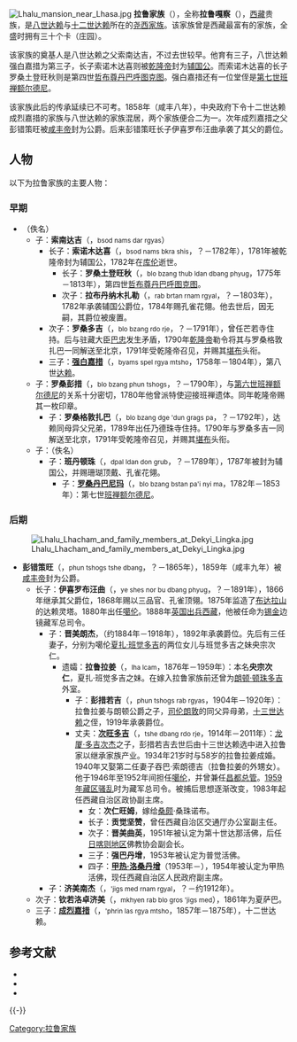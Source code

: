 [[File:Lhalu_mansion_near_Lhasa.jpg|thumb]]
'''拉鲁家族'''（{{bo|z=ལྷ་ཀླུ་|w=lha klu|t=Lhalu}}），全称'''拉鲁嘎察'''（{{bo|z=ལྷ་ཀླུ་དགའ་ཚལ་|w=lha klu dga' tshal|t=Lhalu Gatsel}}），[[西藏|西藏]]贵族，是[[八世达赖|八世达赖]]与[[十二世达赖|十二世达赖]]所在的[[尧西家族|尧西家族]]。该家族曾是西藏最富有的家族，全盛时拥有三十个卡（庄园）。

该家族的奠基人是八世达赖之父索南达吉，不过去世较早。他育有三子，八世达赖强白嘉措为第三子，长子索诺木达喜则被[[乾隆帝|乾隆帝]]封为[[辅国公|辅国公]]。而索诺木达喜的长子罗桑土登旺秋则是第四世[[哲布尊丹巴呼图克图|哲布尊丹巴呼图克图]]。强白嘉措还有一位堂侄是[[第七世班禅额尔德尼·敦贝尼玛|第七世班禅额尔德尼]]。

该家族此后的传承延续已不可考。1858年（咸丰八年），中央政府下令十二世达赖成烈嘉措的家族与八世达赖的家族混居，两个家族便合二为一。次年成烈嘉措之父彭错策旺被[[咸丰帝|咸丰帝]]封为公爵。后来彭错策旺长子伊喜罗布汪曲承袭了其父的爵位。

== 人物 ==
以下为拉鲁家族的主要人物：

=== 早期 ===
* （佚名）
** 子：'''索南达吉'''（{{藏|བསོད་ནམས་དར་རྒྱས་}}，<small>bsod nams dar rgyas</small>）
*** 长子：'''索诺木达喜'''（{{藏|བསོད་ནམས་བཀྲ་ཤིས་}}，<small>bsod nams bkra shis</small>，？－1782年），1781年被乾隆帝封为辅国公，1782年在[[库伦|库伦]]逝世。
**** 长子：'''罗桑土登旺秋'''（{{藏|བློ་བཟང་ཐུབ་ལྡན་དབང་ཕྱུག་}}，<small>blo bzang thub ldan dbang phyug</small>，1775年－1813年），第四世[[哲布尊丹巴呼图克图|哲布尊丹巴呼图克图]]。
**** 次子：'''拉布丹纳木扎勒'''（{{藏|རབ་བརྟན་རྣམ་རྒྱལ་}}，<small>rab brtan rnam rgyal</small>，？－1803年），1782年承袭辅国公爵位，1784年赐孔雀花翎。他去世后，因无嗣，其爵位被废置。
*** 次子：'''罗桑多吉'''（{{藏|བློ་བཟང་རྡོ་རྗེ་}}，<small>blo bzang rdo rje</small>，？－1791年），曾任芒若寺住持。后与驻藏大臣[[巴忠|巴忠]]发生矛盾，1790年[[乾隆帝|乾隆帝]]勒令将其与罗桑格敦扎巴一同解送至北京，1791年受乾隆帝召见，并赐其[[堪布|堪布]]头衔。
*** 三子：'''[[强白嘉措|强白嘉措]]'''（{{藏|བྱམས་སྤེལ་རྒྱ་མཚོ་}}，<small>byams spel rgya mtsho</small>，1758年－1804年），第八世[[达赖|达赖]]。
** 子：'''罗桑彭措'''（{{藏|བློ་བཟང་ཕུན་ཚོགས་}}，<small>blo bzang phun tshogs</small>，？－1790年），与[[第六世班禅额尔德尼·班丹益西|第六世班禅额尔德尼]]的关系十分密切，1780年他曾派特使迎接班禅遗体。同年乾隆帝赐其一枚印章。
*** 子：'''罗桑格敦扎巴'''（{{藏|བློ་བཟང་དགེ་འདུན་གྲགས་པ་}}，<small>blo bzang dge 'dun grags pa</small>，？－1792年），达赖同母异父兄弟，1789年出任乃德珠寺住持。1790年与罗桑多吉一同解送至北京，1791年受乾隆帝召见，并赐其[[堪布|堪布]]头衔。
** 子：（佚名）
*** 子：'''班丹顿珠'''（{{藏|དཔལ་ལྡན་དོན་གྲུབ་}}，<small>dpal ldan don grub</small>，？－1789年），1787年被封为辅国公，并赐珊瑚顶戴、孔雀花翎。
**** 子：'''[[第七世班禅额尔德尼·敦贝尼玛|罗桑丹巴尼玛]]'''（{{藏|བློ་བཟང་བསྟན་པའི་ཉི་མ་}}，<small>blo bzang bstan pa'i nyi ma</small>，1782年－1853年）：第七世[[班禅额尔德尼|班禅额尔德尼]]。

=== 后期 ===
[[File:Lhalu_Lhacham_and_family_members_at_Dekyi_Lingka.jpg|thumb]]
* '''彭错策旺'''（{{藏|ཕུན་ཚོགས་ཚེ་དབང་}}，<small>phun tshogs tshe dbang</small>，？－1865年），1859年（咸丰九年）被[[咸丰帝|咸丰帝]]封为公爵。
** 长子：'''伊喜罗布汪曲'''（{{藏|ཡེ་ཤེས་ནོར་བུ་དབང་ཕྱུག་}}，<small>ye shes nor bu dbang phyug</small>，？－1891年），1866年继承其父爵位，1868年赐以三品官、孔雀顶翎。1875年监造了[[布达拉山|布达拉山]]的达赖灵塔。1880年出任[[噶伦|噶伦]]。1888年[[锡金历史#英國入侵锡金|英国出兵西藏]]，他被任命为[[锡金|锡金]]边镜藏军总司令。
*** 子：'''晋美朗杰'''，（约1884年－1918年），1892年承袭爵位。先后有三任妻子，分别为噶伦[[夏扎·班觉多吉|夏扎·班觉多吉]]的两位女儿与班觉多吉之妹央宗次仁。
**** 遗孀：'''拉鲁拉姜'''（{{藏|ལྷ་ལྕམ་}}，<small>lha lcam</small>，1876年－1959年）：本名'''央宗次仁'''，夏扎·班觉多吉之妹。在嫁入拉鲁家族前还曾为[[朗顿家族|朗顿·顿珠多吉]]外室。
***** 子：'''彭措若吉'''（{{藏|ཕུན་ཚོགས་རབ་རྒྱས་}}，<small>phun tshogs rab rgyas</small>，1904年－1920年）：拉鲁拉姜与朗顿公爵之子，[[朗顿·贡嘎旺秋|司伦朗敦]]的同父异母弟，[[十三世达赖|十三世达赖]]之侄，1919年承袭爵位。
***** 丈夫：'''[[拉鲁·次旺多吉|次旺多吉]]'''（{{藏|ཚེ་དབང་རྡོ་རྗེ་}}，<small>tshe dbang rdo rje</small>，1914年－2011年）：[[龙厦·多吉次杰|龙厦·多吉次杰]]之子，彭措若吉去世后由十三世达赖选中进入拉鲁家以继承家族产业。1934年21岁时与58岁的拉鲁拉姜成婚。1940年又娶第二任妻子吞巴·索朗德吉（拉鲁拉姜的外甥女）。他于1946年至1952年间担任[[噶伦|噶伦]]，并曾兼任[[昌都总管|昌都总管]]。[[1959年藏区骚乱|1959年藏区骚乱]]时为藏军总司令。被捕后思想逐渐改变，1983年起任西藏自治区政协副主席。
****** 女：'''次仁旺姆'''，嫁给[[桑颇|桑颇]]·桑珠诺布。
****** 长子：'''贡觉坚赞'''，曾任西藏自治区交通厅办公室副主任。
****** 次子：'''晋美曲英'''，1951年被认定为第十世达那活佛，后任[[日喀则地区|日喀则地区]]佛教协会副会长。
****** 三子：'''强巴丹增'''，1953年被认定为普觉活佛。
****** 四子：'''[[甲热·洛桑丹增|甲热·洛桑丹增]]'''（1953年－），1954年被认定为甲热活佛，现任西藏自治区人民政府副主席。
*** 子：'''济美南杰'''（{{藏|འཇིགས་མེད་རྣམ་རྒྱལ་}}，<small>'jigs med rnam rgyal</small>，？－约1912年）。
** 次子：'''钦若洛卓济美'''（{{藏|མཁྱེན་རབ་བློ་གྲོས་འཇིགས་མེད་}}，<small>mkhyen rab blo gros 'jigs med</small>），1861年为夏萨巴。
** 三子：'''[[十二世达赖|成烈嘉措]]'''（{{藏|འཕྲིན་ལས་རྒྱ་མཚོ་}}，<small>'phrin las rgya mtsho</small>，1857年－1875年），十二世达赖。

== 参考文献 ==
{{Commonscat|Lhalu family}}
* {{cite book |title=《藏族妇女口述史》|author=杨恩洪|publisher=中国藏学出版社|year=2006}}
* {{cite book |title=《1728－1959 西藏的贵族和政府》|author=毕达克|others=沈卫荣、宋黎明译|publisher=中国藏学出版社|year=2008}}
* {{cite book|title=《茶马古道上的西藏故事》|author=孙炯|publisher=云南民族出版社|chapter=嘎伦拉鲁·次旺多吉|url=http://book.sina.com.cn/longbook/1098245693_chamagudao/30.shtml|access-date=2011-11-20|archive-date=2014-03-11|archive-url=https://web.archive.org/web/20140311181906/http://book.sina.com.cn/longbook/1098245693_chamagudao/30.shtml|dead-url=no}}

{{-}}
{{西藏贵族}}

[[Category:拉鲁家族|Category:拉鲁家族]]